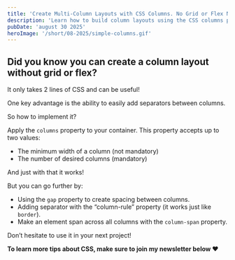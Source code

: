 ```yaml
---
title: 'Create Multi-Column Layouts with CSS Columns. No Grid or Flex Needed'
description: 'Learn how to build column layouts using the CSS columns property. Add spacing, separators, and spanning elements in just 2 lines of code. No grid or flexbox required.'
pubDate: 'august 30 2025'
heroImage: '/short/08-2025/simple-columns.gif'
---
```



<Picture
  src="/short/08-2025/simple-columns.gif"
  alt="CSS multi-column layout example using the columns property with gaps and separators."
  width="400"
  height="600"
  style="margin: 2em auto 1em auto; display: block; border: 4px solid var(--border)"
/>

## Did you know you can create a column layout without grid or flex?

It only takes 2 lines of CSS and can be useful!

One key advantage is the ability to easily add separators between columns.

So how to implement it?

Apply the `columns` property to your container. This property accepts up to two values:

- The minimum width of a column (not mandatory)
- The number of desired columns (mandatory)

And just with that it works!

But you can go further by:

- Using the `gap` property to create spacing between columns.
- Adding separator with the “column-rule” property (it works just like `border`).
- Make an element span across all columns with the `column-span` property.

Don’t hesitate to use it in your next project!

**To learn more tips about CSS, make sure to join my newsletter below ❤️**
